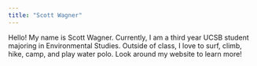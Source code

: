 ```yaml
---
title: "Scott Wagner"
---
```


Hello! My name is Scott Wagner. Currently, I am a third year UCSB student majoring in Environmental Studies. Outside of class, I love to surf, climb, hike, camp, and play water polo. Look around my website to learn more!
